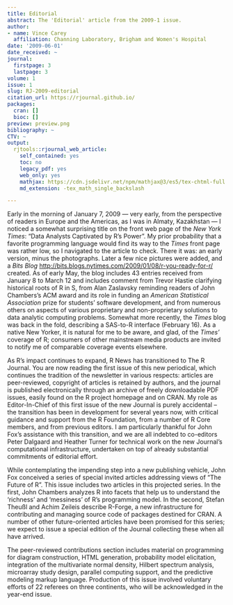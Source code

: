 ```yaml
---
title: Editorial
abstract: The 'Editorial' article from the 2009-1 issue.
author:
- name: Vince Carey
  affiliation: Channing Laboratory, Brigham and Women's Hospital
date: '2009-06-01'
date_received: ~
journal:
  firstpage: 3
  lastpage: 3
volume: 1
issue: 1
slug: RJ-2009-editorial
citation_url: https://rjournal.github.io/
packages:
  cran: []
  bioc: []
preview: preview.png
bibliography: ~
CTV: ~
output:
  rjtools::rjournal_web_article:
    self_contained: yes
    toc: no
    legacy_pdf: yes
    web_only: yes
    mathjax: https://cdn.jsdelivr.net/npm/mathjax@3/es5/tex-chtml-full.js
    md_extension: -tex_math_single_backslash

---
```


::: article
Early in the morning of January 7, 2009 --- very early, from the
perspective of readers in Europe and the Americas, as I was in Almaty,
Kazakhstan --- I noticed a somewhat surprising title on the front web
page of the *New York Times*: "Data Analysts Captivated by R's Power".
My prior probability that a favorite programming language would find its
way to the *Times* front page was rather low, so I navigated to the
article to check. There it was: an early version, minus the photographs.
Later a few nice pictures were added, and a *Bits Blog*
<http://bits.blogs.nytimes.com/2009/01/08/r-you-ready-for-r/> created.
As of early May, the blog includes 43 entries received from January 8 to
March 12 and includes comment from Trevor Hastie clarifying historical
roots of R in S, from Alan Zaslavsky reminding readers of John
Chambers's ACM award and its role in funding an *American Statistical
Association* prize for students' software development, and from numerous
others on aspects of various proprietary and non-proprietary solutions
to data analytic computing problems. Somewhat more recently, the *Times*
blog was back in the fold, describing a SAS-to-R interface (February
16). As a native New Yorker, it is natural for me to be aware, and glad,
of the *Times'* coverage of R; consumers of other mainstream media
products are invited to notify me of comparable coverage events
elsewhere.

As R's impact continues to expand, R News has transitioned to The R
Journal. You are now reading the first issue of this new periodical,
which continues the tradition of the newsletter in various respects:
articles are peer-reviewed, copyright of articles is retained by
authors, and the journal is published electronically through an archive
of freely downloadable PDF issues, easily found on the R project
homepage and on CRAN. My role as Editor-In-Chief of this first issue of
the new Journal is purely accidental -- the transition has been in
development for several years now, with critical guidance and support
from the R Foundation, from a number of R Core members, and from
previous editors. I am particularly thankful for John Fox's assistance
with this transition, and we are all indebted to co-editors Peter
Dalgaard and Heather Turner for technical work on the new Journal's
computational infrastructure, undertaken on top of already substantial
commitments of editorial effort.

While contemplating the impending step into a new publishing vehicle,
John Fox conceived a series of special invited articles addressing views
of "The Future of R". This issue includes two articles in this projected
series. In the first, John Chambers analyzes R into facets that help us
to understand the 'richness' and 'messiness' of R's programming model.
In the second, Stefan Theußl and Achim Zeileis describe R-Forge, a new
infrastructure for contributing and managing source code of packages
destined for CRAN. A number of other future-oriented articles have been
promised for this series; we expect to issue a special edition of the
Journal collecting these when all have arrived.

The peer-reviewed contributions section includes material on programming
for diagram construction, HTML generation, probability model
elicitation, integration of the multivariate normal density, Hilbert
spectrum analysis, microarray study design, parallel computing support,
and the predictive modeling markup language. Production of this issue
involved voluntary efforts of 22 referees on three continents, who will
be acknowledged in the year-end issue.
:::
